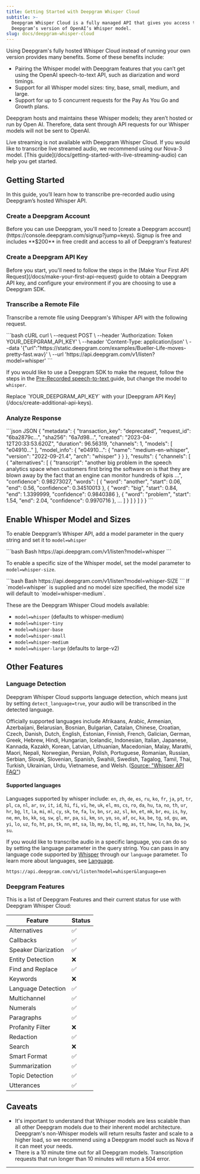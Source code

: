 ```yaml
---
title: Getting Started with Deepgram Whisper Cloud
subtitle: >-
  Deepgram Whisper Cloud is a fully managed API that gives you access to
  Deepgram’s version of OpenAI’s Whisper model.
slug: docs/deepgram-whisper-cloud
---
```


<div class="flex flex-row gap-2">
  <Markdown src="../snippets/stt-batch-available.mdx" /> <Markdown src="../snippets/stt-stream-unavailable.mdx" />
</div>

Using Deepgram's fully hosted Whisper Cloud instead of running your own version provides many benefits. Some of these benefits include:

* Pairing the Whisper model with Deepgram features that you can’t get using the OpenAI speech-to-text API, such as diarization and word timings.
* Support for all Whisper model sizes: tiny, base, small, medium, and large.
* Support for up to 5 concurrent requests for the Pay As You Go and Growth plans.

Deepgram hosts and maintains these Whisper models; they aren’t hosted or run by Open AI. Therefore, data sent through API requests for our Whisper models will not be sent to OpenAI.

<Warning>
  Live streaming is not available with Deepgram Whisper Cloud. If you would like to transcribe live streamed audio, we recommend using our Nova-3 model. [This guide](/docs/getting-started-with-live-streaming-audio) can help you get started.
</Warning>

## Getting Started

In this guide, you’ll learn how to transcribe pre-recorded audio using Deepgram’s hosted Whisper API.

### Create a Deepgram Account

<Info>
  Before you can use Deepgram, you'll need to [create a Deepgram account](https://console.deepgram.com/signup?jump=keys). Signup is free and includes **$200** in free credit and access to all of Deepgram's features!
</Info>

### Create a Deepgram API Key

<Info>
  Before you start, you'll need to follow the steps in the [Make Your First API Request](/docs/make-your-first-api-request) guide to obtain a Deepgram API key, and configure your environment if you are choosing to use a Deepgram SDK.
</Info>

### Transcribe a Remote File

Transcribe a remote file using Deepgram's Whisper API with the following request.

<CodeGroup>
  ```bash cURL
  curl \
    --request POST \
    --header 'Authorization: Token YOUR_DEEPGRAM_API_KEY' \
    --header 'Content-Type: application/json' \
    --data '{"url":"https://static.deepgram.com/examples/Bueller-Life-moves-pretty-fast.wav}' \
    --url 'https://api.deepgram.com/v1/listen?model=whisper'
  ```
</CodeGroup>

If you would like to use a Deepgram SDK to make the request, follow the steps in the [Pre-Recorded speech-to-text ](/docs/getting-started-with-pre-recorded-audio)guide, but change the model to `whisper`.

<Warning>
  Replace `YOUR_DEEPGRAM_API_KEY` with your [Deepgram API Key](/docs/create-additional-api-keys).
</Warning>

### Analyze Response

<CodeGroup>
  ```json JSON
  {
    "metadata": {
      "transaction_key": "deprecated",
      "request_id": "6ba2879c...",
      "sha256": "6a7d98...",
      "created": "2023-04-12T20:33:53.620Z",
      "duration": 96.56319,
      "channels": 1,
      "models": [
        "e04910..."
      ],
      "model_info": {
        "e04910...": {
          "name": "medium-en-whisper",
          "version": "2022-09-21.4",
          "arch": "whisper"
        }
      }
    },
    "results": {
      "channels": [
        {
          "alternatives": [
            {
              "transcript": "another big problem in the speech analytics space when customers first bring the software on is that they are blown away by the fact that an engine can monitor hundreds of kpis ...",
              "confidence": 0.98273027,
              "words": [
                {
                  "word": "another",
                  "start": 0.06,
                  "end": 0.56,
                  "confidence": 0.34510013
                },
                {
                  "word": "big",
                  "start": 0.84,
                  "end": 1.3399999,
                  "confidence": 0.9840386
                },
                {
                  "word": "problem",
                  "start": 1.54,
                  "end": 2.04,
                  "confidence": 0.9970716
                },
              ...
              ]
            }
          ]
        }
      ]
    }
  }
  ```
</CodeGroup>

## Enable Whisper Model and Sizes

To enable Deepgram’s Whisper API, add a model parameter in the query string and set it to `model=whisper`

<CodeGroup>
  ```bash Bash
  https://api.deepgram.com/v1/listen?model=whisper
  ```
</CodeGroup>

To enable a specific size of the Whisper model, set the model parameter to `model=whisper-size`.

<CodeGroup>
  ```bash Bash
  https://api.deepgram.com/v1/listen?model=whisper-SIZE
  ```
</CodeGroup>

<Info>
  If `model=whisper` is supplied and no model size specified, the model size will default to `model=whisper-medium`.
</Info>

These are the Deepgram Whisper Cloud models available:

* `model=whisper` (defaults to whisper-medium)
* `model=whisper-tiny`
* `model=whisper-base`
* `model=whisper-small`
* `model=whisper-medium`
* `model=whisper-large` (defaults to large-v2)

## Other Features

### Language Detection

Deepgram Whisper Cloud supports language detection, which means just by setting `detect_language=true`, your audio will be transcribed in the detected language.

Officially supported languages include Afrikaans, Arabic, Armenian, Azerbaijani, Belarusian, Bosnian, Bulgarian, Catalan, Chinese, Croatian, Czech, Danish, Dutch, English, Estonian, Finnish, French, Galician, German, Greek, Hebrew, Hindi, Hungarian, Icelandic, Indonesian, Italian, Japanese, Kannada, Kazakh, Korean, Latvian, Lithuanian, Macedonian, Malay, Marathi, Maori, Nepali, Norwegian, Persian, Polish, Portuguese, Romanian, Russian, Serbian, Slovak, Slovenian, Spanish, Swahili, Swedish, Tagalog, Tamil, Thai, Turkish, Ukrainian, Urdu, Vietnamese, and Welsh. ([Source: "Whisper API FAQ"](https://help.openai.com/en/articles/7031512-whisper-api-faq))

#### Supported languages

Languages supported by whisper include: `en`, `zh`, `de`, `es`, `ru`, `ko`, `fr`, `ja`, `pt`, `tr`, `pl`, `ca`, `nl`, `ar`, `sv`, `it`, `id`, `hi`, `fi`, `vi`, `he`, `uk`, `el`, `ms`, `cs`, `ro`, `da`, `hu`, `ta`, `no`, `th`, `ur`, `hr`, `bg`, `lt`, `la`, `mi`, `ml`, `cy`, `sk`, `te`, `fa`, `lv`, `bn`, `sr`, `az`, `sl`, `kn`, `et`, `mk`, `br`, `eu`, `is`, `hy`, `ne`, `mn`, `bs`, `kk`, `sq`, `sw`, `gl`, `mr`, `pa`, `si`, `km`, `sn`, `yo`, `so`, `af`, `oc`, `ka`, `be`, `tg`, `sd`, `gu`, `am`, `yi`, `lo`, `uz`, `fo`, `ht`, `ps`, `tk`, `nn`, `mt`, `sa`, `lb`, `my`, `bo`, `tl`, `mg`, `as`, `tt`, `haw`, `ln`, `ha`, `ba`, `jw`, `su`.

If you would like to transcribe audio in a specific language, you can do so by setting the language parameter in the query string. You can pass in any language code supported by [Whisper](https://github.com/openai/whisper/blob/main/whisper/tokenizer.py) through our `language` parameter. To learn more about languages, see [Language](/docs/language/).

```
https://api.deepgram.com/v1/listen?model=whisper&language=en
```

### Deepgram Features

This is a list of Deepgram Features and their current status for use with Deepgram Whisper Cloud:

| Feature            | Status |
| ------------------ | ------ |
| Alternatives       | ✅      |
| Callbacks          | ✅      |
| Speaker Diarization| ✅      |
| Entity Detection   | ❌      |
| Find and Replace   | ✅      |
| Keywords           | ❌      |
| Language Detection | ✅      |
| Multichannel       | ✅      |
| Numerals           | ✅      |
| Paragraphs         | ✅      |
| Profanity Filter   | ❌      |
| Redaction          | ✅      |
| Search             | ❌      |
| Smart Format       | ✅      |
| Summarization      | ✅      |
| Topic Detection    | ✅      |
| Utterances         | ✅      |

## Caveats

* It's important to understand that Whisper models are less scalable than all other Deepgram models due to their inherent model architecture. Deepgram's non-Whisper models will return results faster and scale to a higher load, so we recommend using a Deepgram model such as Nova if it can meet your needs.
* There is a 10 minute time out for all Deepgram models. Transcription requests that run longer than 10 minutes will return a 504 error.

***
